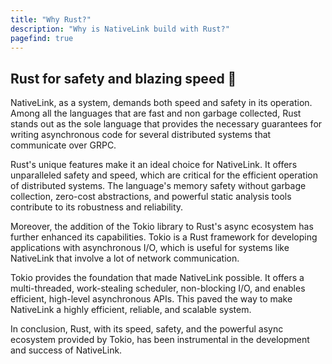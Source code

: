 ```yaml
---
title: "Why Rust?"
description: "Why is NativeLink build with Rust?"
pagefind: true
---
```


## Rust for safety and blazing speed 🦀

NativeLink, as a system, demands both speed and safety in its operation. Among
all the languages that are fast and non garbage collected, Rust stands out as the
sole language that provides the necessary guarantees for writing asynchronous code
for several distributed systems that communicate over GRPC.

Rust's unique features make it an ideal choice for NativeLink. It offers
unparalleled safety and speed, which are critical for the efficient operation
of distributed systems. The language's memory safety without garbage
collection, zero-cost abstractions, and powerful static analysis tools
contribute to its robustness and reliability.

Moreover, the addition of the Tokio library to Rust's async ecosystem has
further enhanced its capabilities. Tokio is a Rust framework for
developing applications with asynchronous I/O, which is useful
for systems like NativeLink that involve a lot of network communication.

Tokio provides the foundation that made NativeLink possible. It offers a
multi-threaded, work-stealing scheduler, non-blocking I/O, and enables
efficient, high-level asynchronous APIs. This paved the way to make
NativeLink a highly efficient, reliable, and scalable system.

In conclusion, Rust, with its speed, safety, and the powerful async ecosystem
provided by Tokio, has been instrumental in the development and success of
NativeLink.
